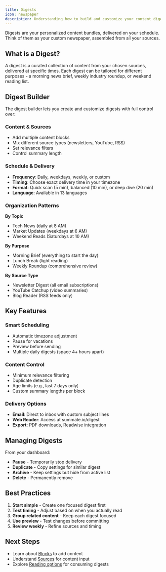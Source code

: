 ```yaml
---
title: Digests
icon: newspaper
description: Understanding how to build and customize your content digests
---
```


Digests are your personalized content bundles, delivered on your schedule. Think of them as your custom newspaper, assembled from all your sources.

## What is a Digest?

A digest is a curated collection of content from your chosen sources, delivered at specific times. Each digest can be tailored for different purposes - a morning news brief, weekly industry roundup, or weekend reading list.

## Digest Builder

The digest builder lets you create and customize digests with full control over:

### Content & Sources
- Add multiple content blocks
- Mix different source types (newsletters, YouTube, RSS)
- Set relevance filters
- Control summary length

### Schedule & Delivery
- **Frequency**: Daily, weekdays, weekly, or custom
- **Timing**: Choose exact delivery time in your timezone
- **Format**: Quick scan (5 min), balanced (10 min), or deep dive (20 min)
- **Language**: Available in 13 languages

### Organization Patterns

**By Topic**
- Tech News (daily at 8 AM)
- Market Updates (weekdays at 6 AM)
- Weekend Reads (Saturdays at 10 AM)

**By Purpose**
- Morning Brief (everything to start the day)
- Lunch Break (light reading)
- Weekly Roundup (comprehensive review)

**By Source Type**
- Newsletter Digest (all email subscriptions)
- YouTube Catchup (video summaries)
- Blog Reader (RSS feeds only)

## Key Features

### Smart Scheduling
- Automatic timezone adjustment
- Pause for vacations
- Preview before sending
- Multiple daily digests (space 4+ hours apart)

### Content Control
- Minimum relevance filtering
- Duplicate detection
- Age limits (e.g., last 7 days only)
- Custom summary lengths per block

### Delivery Options
- **Email**: Direct to inbox with custom subject lines
- **Web Reader**: Access at summate.io/digest
- **Export**: PDF downloads, Readwise integration

## Managing Digests

From your dashboard:
- **Pause** - Temporarily stop delivery
- **Duplicate** - Copy settings for similar digest
- **Archive** - Keep settings but hide from active list
- **Delete** - Permanently remove

## Best Practices

1. **Start simple** - Create one focused digest first
2. **Test timing** - Adjust based on when you actually read
3. **Group related content** - Keep each digest focused
4. **Use preview** - Test changes before committing
5. **Review weekly** - Refine sources and timing

## Next Steps
- Learn about [Blocks](/concepts/blocks) to add content
- Understand [Sources](/concepts/sources) for content input
- Explore [Reading options](/reading/email) for consuming digests